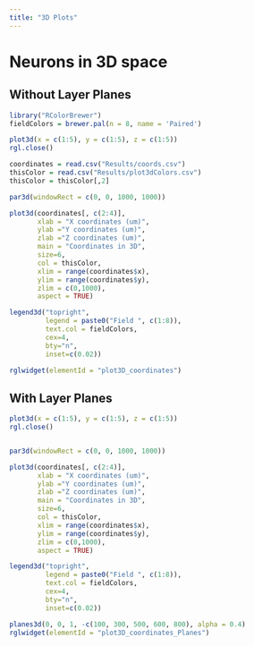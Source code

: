 ```yaml
---
title: "3D Plots"
---
```


# Neurons in 3D space {.tabset .tabset-fade .tabset-pills}

## Without Layer Planes {-}

```r
library("RColorBrewer")
fieldColors = brewer.pal(n = 8, name = 'Paired')

plot3d(x = c(1:5), y = c(1:5), z = c(1:5))
rgl.close()

coordinates = read.csv("Results/coords.csv")
thisColor = read.csv("Results/plot3dColors.csv")
thisColor = thisColor[,2]

par3d(windowRect = c(0, 0, 1000, 1000))

plot3d(coordinates[, c(2:4)],
       xlab = "X coordinates (um)",
       ylab ="Y coordinates (um)",
       zlab ="Z coordinates (um)",
       main = "Coordinates in 3D",
       size=6,
       col = thisColor,
       xlim = range(coordinates$x),
       ylim = range(coordinates$y),
       zlim = c(0,1000),
       aspect = TRUE)

legend3d("topright",
         legend = paste0("Field ", c(1:8)),
         text.col = fieldColors,
         cex=4,
         bty="n",
         inset=c(0.02))

rglwidget(elementId = "plot3D_coordinates")
```


## With Layer Planes {-}

```r
plot3d(x = c(1:5), y = c(1:5), z = c(1:5))
rgl.close()


par3d(windowRect = c(0, 0, 1000, 1000))

plot3d(coordinates[, c(2:4)],
       xlab = "X coordinates (um)",
       ylab ="Y coordinates (um)",
       zlab ="Z coordinates (um)",
       main = "Coordinates in 3D",
       size=6,
       col = thisColor,
       xlim = range(coordinates$x),
       ylim = range(coordinates$y),
       zlim = c(0,1000),
       aspect = TRUE)

legend3d("topright",
         legend = paste0("Field ", c(1:8)),
         text.col = fieldColors,
         cex=4,
         bty="n",
         inset=c(0.02))

planes3d(0, 0, 1, -c(100, 300, 500, 600, 800), alpha = 0.4)
rglwidget(elementId = "plot3D_coordinates_Planes")
```


















  






